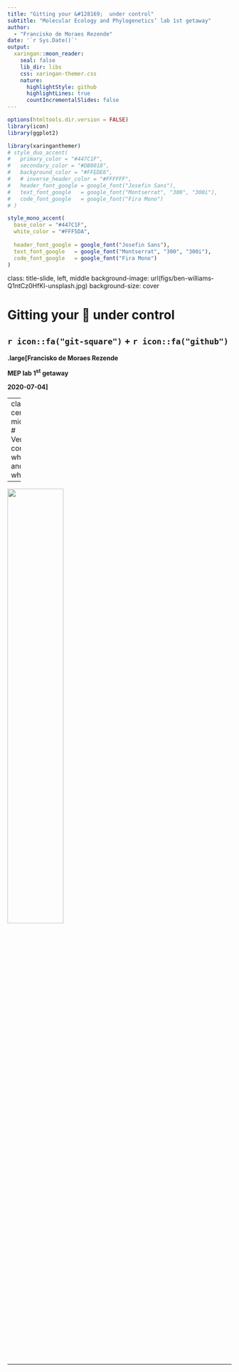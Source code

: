 ```yaml
---
title: "Gitting your &#128169;  under control"
subtitle: "Molecular Ecology and Phylogenetics’ lab 1st getaway"  
author: 
  - "Francisko de Moraes Rezende"
date: '`r Sys.Date()`'
output:
  xaringan::moon_reader:
    seal: false
    lib_dir: libs
    css: xaringan-themer.css
    nature:
      highlightStyle: github
      highlightLines: true
      countIncrementalSlides: false
---
```


```r
options(htmltools.dir.version = FALSE)
library(icon)
library(ggplot2)
```

```r
library(xaringanthemer)
# style_duo_accent(
#   primary_color = "#447C1F",
#   secondary_color = "#DB8018",
#   background_color = "#FFEDE6",
#   # inverse_header_color = "#FFFFFF",
#   header_font_google = google_font("Josefin Sans"),
#   text_font_google   = google_font("Montserrat", "300", "300i"),
#   code_font_google   = google_font("Fira Mono")
# )

style_mono_accent(
  base_color = "#447C1F",
  white_color = "#FFF5DA",
  
  header_font_google = google_font("Josefin Sans"),
  text_font_google   = google_font("Montserrat", "300", "300i"),
  code_font_google   = google_font("Fira Mono")
)
```
class: title-slide, left, middle
background-image: url(figs/ben-williams-Q1ntCz0HfKI-unsplash.jpg)
background-size: cover

# Gitting your &#128169;  under control

## `r icon::fa("git-square")` + `r icon::fa("github")`

<b>.large[Francisko de Moraes Rezende

MEP lab 1<sup>st</sup> getaway 

2020-07-04]</b>

---
class: center, middle
# Version control: what and why

--

<img src="figs/my_mess.png" width="50%" align="center"/>


---
